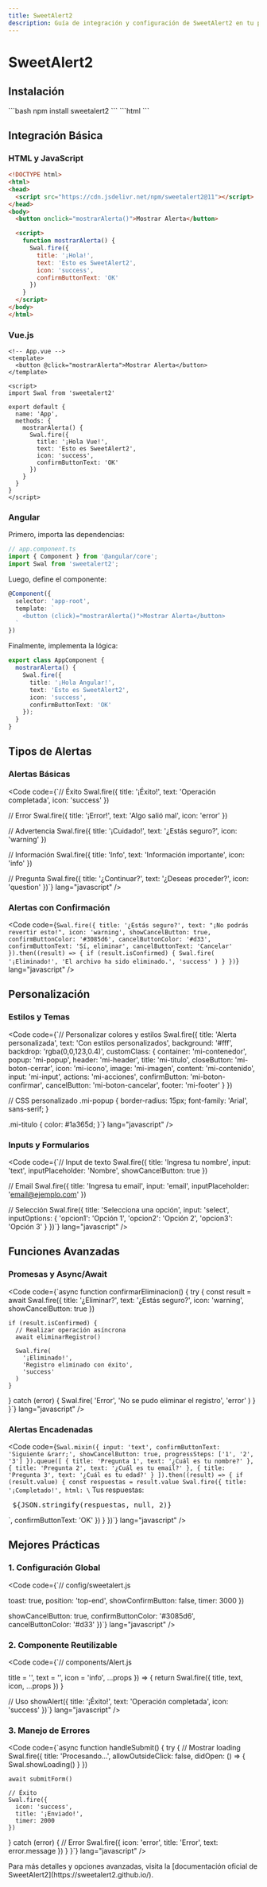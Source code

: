 ```yaml
---
title: SweetAlert2
description: Guía de integración y configuración de SweetAlert2 en tu proyecto
---
```



# SweetAlert2 <Badge text="Configuración" variant="success" />

## Instalación <Badge text="Paso 1" variant="note" />

<Tabs>
  <TabItem label="npm">
    ```bash
    npm install sweetalert2
    ```
  </TabItem>
  <TabItem label="CDN">
    ```html
    <script src="https://cdn.jsdelivr.net/npm/sweetalert2@11"></script>
    ```
  </TabItem>
</Tabs>

## Integración Básica <Badge text="Paso 2" variant="note" />

### HTML y JavaScript
```html
<!DOCTYPE html>
<html>
<head>
  <script src="https://cdn.jsdelivr.net/npm/sweetalert2@11"></script>
</head>
<body>
  <button onclick="mostrarAlerta()">Mostrar Alerta</button>

  <script>
    function mostrarAlerta() {
      Swal.fire({
        title: '¡Hola!',
        text: 'Esto es SweetAlert2',
        icon: 'success',
        confirmButtonText: 'OK'
      })
    }
  </script>
</body>
</html>
```

### Vue.js
```vue
<!-- App.vue -->
<template>
  <button @click="mostrarAlerta">Mostrar Alerta</button>
</template>

<script>
import Swal from 'sweetalert2'

export default {
  name: 'App',
  methods: {
    mostrarAlerta() {
      Swal.fire({
        title: '¡Hola Vue!',
        text: 'Esto es SweetAlert2',
        icon: 'success',
        confirmButtonText: 'OK'
      })
    }
  }
}
</script>
```

### Angular

Primero, importa las dependencias:
```typescript
// app.component.ts
import { Component } from '@angular/core';
import Swal from 'sweetalert2';
```

Luego, define el componente:
```typescript
@Component({
  selector: 'app-root',
  template: `
    <button (click)="mostrarAlerta()">Mostrar Alerta</button>
  `
})
```

Finalmente, implementa la lógica:
```typescript
export class AppComponent {
  mostrarAlerta() {
    Swal.fire({
      title: '¡Hola Angular!',
      text: 'Esto es SweetAlert2',
      icon: 'success',
      confirmButtonText: 'OK'
    });
  }
}
```

## Tipos de Alertas <Badge text="Paso 3" variant="note" />

### Alertas Básicas
<Code code={`// Éxito
Swal.fire({
  title: '¡Éxito!',
  text: 'Operación completada',
  icon: 'success'
})

// Error
Swal.fire({
  title: '¡Error!',
  text: 'Algo salió mal',
  icon: 'error'
})

// Advertencia
Swal.fire({
  title: '¡Cuidado!',
  text: '¿Estás seguro?',
  icon: 'warning'
})

// Información
Swal.fire({
  title: 'Info',
  text: 'Información importante',
  icon: 'info'
})

// Pregunta
Swal.fire({
  title: '¿Continuar?',
  text: '¿Deseas proceder?',
  icon: 'question'
})`} lang="javascript" />

### Alertas con Confirmación
<Code code={`Swal.fire({
  title: '¿Estás seguro?',
  text: "¡No podrás revertir esto!",
  icon: 'warning',
  showCancelButton: true,
  confirmButtonColor: '#3085d6',
  cancelButtonColor: '#d33',
  confirmButtonText: 'Sí, eliminar',
  cancelButtonText: 'Cancelar'
}).then((result) => {
  if (result.isConfirmed) {
    Swal.fire(
      '¡Eliminado!',
      'El archivo ha sido eliminado.',
      'success'
    )
  }
})`} lang="javascript" />

## Personalización <Badge text="Paso 4" variant="note" />

### Estilos y Temas
<Code code={`// Personalizar colores y estilos
Swal.fire({
  title: 'Alerta personalizada',
  text: 'Con estilos personalizados',
  background: '#fff',
  backdrop: 'rgba(0,0,123,0.4)',
  customClass: {
    container: 'mi-contenedor',
    popup: 'mi-popup',
    header: 'mi-header',
    title: 'mi-titulo',
    closeButton: 'mi-boton-cerrar',
    icon: 'mi-icono',
    image: 'mi-imagen',
    content: 'mi-contenido',
    input: 'mi-input',
    actions: 'mi-acciones',
    confirmButton: 'mi-boton-confirmar',
    cancelButton: 'mi-boton-cancelar',
    footer: 'mi-footer'
  }
})

// CSS personalizado
.mi-popup {
  border-radius: 15px;
  font-family: 'Arial', sans-serif;
}

.mi-titulo {
  color: #1a365d;
}`} lang="javascript" />

### Inputs y Formularios
<Code code={`// Input de texto
Swal.fire({
  title: 'Ingresa tu nombre',
  input: 'text',
  inputPlaceholder: 'Nombre',
  showCancelButton: true
})

// Email
Swal.fire({
  title: 'Ingresa tu email',
  input: 'email',
  inputPlaceholder: 'email@ejemplo.com'
})

// Selección
Swal.fire({
  title: 'Selecciona una opción',
  input: 'select',
  inputOptions: {
    'opcion1': 'Opción 1',
    'opcion2': 'Opción 2',
    'opcion3': 'Opción 3'
  }
})`} lang="javascript" />

## Funciones Avanzadas <Badge text="Paso 5" variant="note" />

### Promesas y Async/Await
<Code code={`async function confirmarEliminacion() {
  try {
    const result = await Swal.fire({
      title: '¿Eliminar?',
      text: '¿Estás seguro?',
      icon: 'warning',
      showCancelButton: true
    })

    if (result.isConfirmed) {
      // Realizar operación asíncrona
      await eliminarRegistro()
      
      Swal.fire(
        '¡Eliminado!',
        'Registro eliminado con éxito',
        'success'
      )
    }
  } catch (error) {
    Swal.fire(
      'Error',
      'No se pudo eliminar el registro',
      'error'
    )
  }
}`} lang="javascript" />

### Alertas Encadenadas
<Code code={`Swal.mixin({
  input: 'text',
  confirmButtonText: 'Siguiente &rarr;',
  showCancelButton: true,
  progressSteps: ['1', '2', '3']
}).queue([
  {
    title: 'Pregunta 1',
    text: '¿Cuál es tu nombre?'
  },
  {
    title: 'Pregunta 2',
    text: '¿Cuál es tu email?'
  },
  {
    title: 'Pregunta 3',
    text: '¿Cuál es tu edad?'
  }
]).then((result) => {
  if (result.value) {
    const respuestas = result.value
    Swal.fire({
      title: '¡Completado!',
      html: \`
        Tus respuestas:
        <pre>
          \${JSON.stringify(respuestas, null, 2)}
        </pre>
      \`,
      confirmButtonText: 'OK'
    })
  }
})`} lang="javascript" />

## Mejores Prácticas <Badge text="Recomendado" variant="success" />

### 1. Configuración Global
<Code code={`// config/sweetalert.js

  toast: true,
  position: 'top-end',
  showConfirmButton: false,
  timer: 3000
})

  showCancelButton: true,
  confirmButtonColor: '#3085d6',
  cancelButtonColor: '#d33'
})`} lang="javascript" />

### 2. Componente Reutilizable
<Code code={`// components/Alert.js

  title = '',
  text = '',
  icon = 'info',
  ...props
}) => {
  return Swal.fire({
    title,
    text,
    icon,
    ...props
  })
}

// Uso
showAlert({
  title: '¡Éxito!',
  text: 'Operación completada',
  icon: 'success'
})`} lang="javascript" />

### 3. Manejo de Errores
<Code code={`async function handleSubmit() {
  try {
    // Mostrar loading
    Swal.fire({
      title: 'Procesando...',
      allowOutsideClick: false,
      didOpen: () => {
        Swal.showLoading()
      }
    })

    await submitForm()

    // Éxito
    Swal.fire({
      icon: 'success',
      title: '¡Enviado!',
      timer: 2000
    })
  } catch (error) {
    // Error
    Swal.fire({
      icon: 'error',
      title: 'Error',
      text: error.message
    })
  }
}`} lang="javascript" />

<Aside type="tip">
  Para más detalles y opciones avanzadas, visita la [documentación oficial de SweetAlert2](https://sweetalert2.github.io/).
</Aside>
